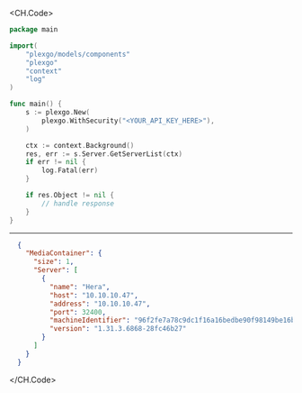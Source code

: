 
<CH.Code>
```go GetServerList.go
package main

import(
	"plexgo/models/components"
	"plexgo"
	"context"
	"log"
)

func main() {
    s := plexgo.New(
        plexgo.WithSecurity("<YOUR_API_KEY_HERE>"),
    )

    ctx := context.Background()
    res, err := s.Server.GetServerList(ctx)
    if err != nil {
        log.Fatal(err)
    }

    if res.Object != nil {
        // handle response
    }
}
```
---

```json Example Response
  {
    "MediaContainer": {
      "size": 1,
      "Server": [
        {
          "name": "Hera",
          "host": "10.10.10.47",
          "address": "10.10.10.47",
          "port": 32400,
          "machineIdentifier": "96f2fe7a78c9dc1f16a16bedbe90f98149be16b4",
          "version": "1.31.3.6868-28fc46b27"
        }
      ]
    }
  }
```
</CH.Code>
